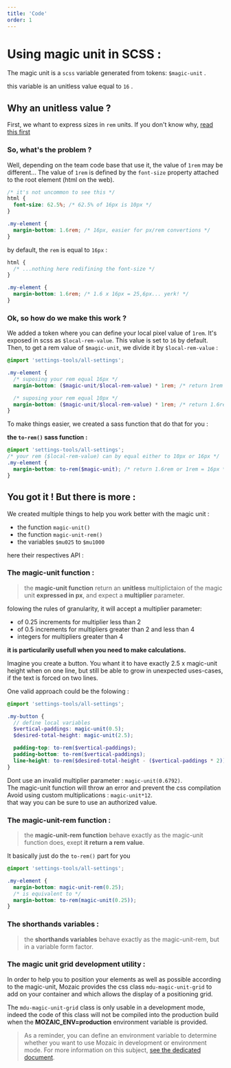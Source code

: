 ```yaml
---
title: 'Code'
order: 1
---
```


# Using magic unit in SCSS :

The magic unit is a `scss` variable generated from tokens: `$magic-unit` .

this variable is an unitless value equal to `16` .

## Why an unitless value ?

First, we whant to express sizes in `rem` units.
If you don't know why, [read this first](https://www.sitepoint.com/understanding-and-using-rem-units-in-css/)

### So, what's the problem ?

Well, depending on the team code base that use it, the value of `1rem` may be different... The value of `1rem` is defined by the `font-size` property attached to the root element (html on the web).

```scss
/* it's not uncommon to see this */
html {
  font-size: 62.5%; /* 62.5% of 16px is 10px */
}

.my-element {
  margin-bottom: 1.6rem; /* 16px, easier for px/rem convertions */
}
```

by default, the `rem` is equal to `16px` :

```scss
html {
  /* ...nothing here redifining the font-size */
}

.my-element {
  margin-bottom: 1.6rem; /* 1.6 x 16px = 25,6px... yerk! */
}
```

### Ok, so how do we make this work ?

We added a token where you can define your local pixel value of `1rem`. It's exposed in scss as `$local-rem-value`. This value is set to `16` by default. Then, to get a rem value of `$magic-unit`, we divide it by `$local-rem-value` :

```scss
@import 'settings-tools/all-settings';

.my-element {
  /* suposing your rem equal 16px */
  margin-bottom: ($magic-unit/$local-rem-value) * 1rem; /* return 1rem = 16px */

  /* suposing your rem equal 10px */
  margin-bottom: ($magic-unit/$local-rem-value) * 1rem; /* return 1.6rem = 16px */
}
```

To make things easier, we created a sass function that do that for you :

**the `to-rem()` sass function :**

```scss
@import 'settings-tools/all-settings';
/* your rem ($local-rem-value) can by equal either to 10px or 16px */
.my-element {
  margin-bottom: to-rem($magic-unit); /* return 1.6rem or 1rem = 16px */
}
```

## You got it ! But there is more :

We created multiple things to help you work better with the magic unit :

- the function `magic-unit()`
- the function `magic-unit-rem()`
- the variables `$mu025` to `$mu1000`

here their respectives API :

### The magic-unit function :

> the **magic-unit function** return an **unitless** multiplictaion of the magic unit **expressed in px**, and expect a **multiplier** parameter.

folowing the rules of granularity, it will accept a multiplier parameter:

- of 0.25 increments for multiplier less than 2
- of 0.5 increments for multipliers greater than 2 and less than 4
- integers for multipliers greater than 4

**it is particularily usefull when you need to make calculations.**

Imagine you create a button. You whant it to have exactly 2.5 x magic-unit height when on one line, but still be able to grow in unexpected uses-cases, if the text is forced on two lines.

One valid approach could be the folowing :

```scss
@import 'settings-tools/all-settings';

.my-button {
  // define local variables
  $vertical-paddings: magic-unit(0.5);
  $desired-total-height: magic-unit(2.5);

  padding-top: to-rem($vertical-paddings);
  padding-bottom: to-rem($vertical-paddings);
  line-height: to-rem($desired-total-height - ($vertical-paddings * 2));
}
```

<Hint type="dont">
    <HintItem dont>
        Dont use an invalid multiplier parameter : <code>magic-unit(0.6792)</code>. <br />The magic-unit function will throw an error and prevent the css compilation
    </HintItem>
    <HintItem dont>
        Avoid using custom multiplications : <code>magic-unit*12</code>. <br /> that way you can be sure to use an authorized value.
    </HintItem>
</Hint>

### The magic-unit-rem function :

> the **magic-unit-rem function** behave exactly as the magic-unit function does, exept **it return a rem value**.

It basically just do the `to-rem()` part for you

```scss
@import 'settings-tools/all-settings';

.my-element {
  margin-bottom: magic-unit-rem(0.25);
  /* is equivalent to */
  margin-bottom: to-rem(magic-unit(0.25));
}
```

### The shorthands variables :

> the **shorthands variables** behave exactly as the magic-unit-rem, but in a variable form factor.

### The magic unit grid development utility :

In order to help you to position your elements as well as possible according to the magic-unit, Mozaic provides the css class `mdu-magic-unit-grid` to add on your container and which allows the display of a positioning grid.

The `mdu-magic-unit-grid` class is only usable in a development mode, indeed the code of this class will not be compiled into the production build when the **MOZAIC_ENV=production** environment variable is provided.

<Preview path="mdu-magic-unit-grid" />

> As a reminder, you can define an environment variable to determine whether you want to use Mozaic in development or environment mode. For more information on this subject, [see the dedicated document](/GetStarted/Developers/configurePostCss/#compiling-for-production).

